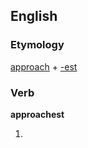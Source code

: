 ==English==

===Etymology===
[[approach]] + [[-est]]

===Verb===
'''approachest'''

# {{archaic}} {{second-person singular of|[[approach]]}}